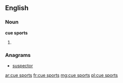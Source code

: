 ==English==

===Noun===
'''cue sports'''

# {{plural of|cue sport}}

===Anagrams===
* [[suspector#English|suspector]]

[[ar:cue sports]]
[[fr:cue sports]]
[[mg:cue sports]]
[[pl:cue sports]]